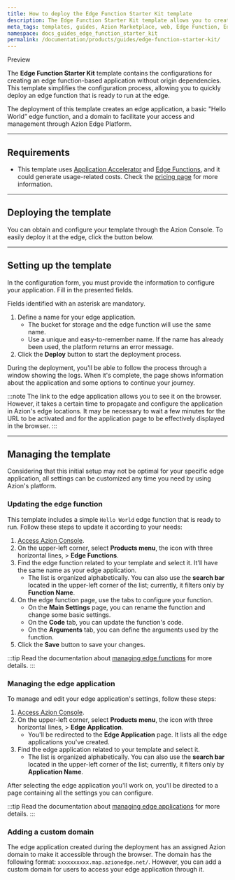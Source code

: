 ```yaml
---
title: How to deploy the Edge Function Starter Kit template
description: The Edge Function Starter Kit template allows you to create an edge function-based application without origin dependencies. 
meta_tags: templates, guides, Azion Marketplace, web, Edge Function, Edge Application
namespace: docs_guides_edge_function_starter_kit
permalink: /documentation/products/guides/edge-function-starter-kit/
---
```



<Tag severity="info" client:only="vue">
Preview
</Tag>

The **Edge Function Starter Kit** template contains the configurations for creating an edge function-based application without origin dependencies. This template simplifies the configuration process, allowing you to quickly deploy an edge function that is ready to run at the edge. 

The deployment of this template creates an edge application, a basic "Hello World” edge function, and a domain to facilitate your access and management through Azion Edge Platform.

---

## Requirements

- This template uses [Application Accelerator](/en/documentation/products/build/edge-application/application-accelerator/) and [Edge Functions](/en/documentation/products/build/edge-application/edge-functions/), and it could generate usage-related costs. Check the [pricing page](https://www.azion.com/en/pricing/) for more information.

---

## Deploying the template

You can obtain and configure your template through the Azion Console. To easily deploy it at the edge, click the button below.

<LinkButton
    label="Deploy"
    link="https://console.azion.com/create/edge-function-starter-kit"
    icon="ai ai-azion"
    icon-pos="left"
  />

---

## Setting up the template

In the configuration form, you must provide the information to configure your application. Fill in the presented fields. 

Fields identified with an asterisk are mandatory.

1. Define a name for your edge application.
    - The bucket for storage and the edge function will use the same name.
    - Use a unique and easy-to-remember name. If the name has already been used, the platform returns an error message.
2. Click the **Deploy** button to start the deployment process.

During the deployment, you'll be able to follow the process through a window showing the logs. When it's complete, the page shows information about the application and some options to continue your journey.

:::note
The link to the edge application allows you to see it on the browser. However, it takes a certain time to propagate and configure the application in Azion's edge locations. It may be necessary to wait a few minutes for the URL to be activated and for the application page to be effectively displayed in the browser.
:::

---

## Managing the template

Considering that this initial setup may not be optimal for your specific edge application, all settings can be customized any time you need by using Azion's platform.

### Updating the edge function

This template includes a simple `Hello World` edge function that is ready to run. Follow these steps to update it according to your needs:

1. [Access Azion Console](https://console.azion.com).
2. On the upper-left corner, select **Products menu**, the icon with three horizontal lines, > **Edge Functions**.
3. Find the edge function related to your template and select it. It'll have the same name as your edge application.
    - The list is organized alphabetically. You can also use the **search bar** located in the upper-left corner of the list; currently, it filters only by **Function Name**.
4. On the edge function page, use the tabs to configure your function.
    - On the **Main Settings** page, you can rename the function and change some basic settings.
    - On the **Code** tab, you can update the function's code.
    - On the **Arguments** tab, you can define the arguments used by the function.
5. Click the **Save** button to save your changes.

:::tip
Read the documentation about [managing edge functions](/en/documentation/products/build/edge-application/edge-functions/) for more details.
:::

### Managing the edge application

To manage and edit your edge application's settings, follow these steps:

1. [Access Azion Console](https://console.azion.com).
2. On the upper-left corner, select **Products menu**, the icon with three horizontal lines, > **Edge Application**.
    - You'll be redirected to the **Edge Application** page. It lists all the edge applications you've created.
3. Find the edge application related to your template and select it.
    - The list is organized alphabetically. You can also use the **search bar** located in the upper-left corner of the list; currently, it filters only by **Application Name**.

After selecting the edge application you'll work on, you'll be directed to a page containing all the settings you can configure.

:::tip
Read the documentation about [managing edge applications](/en/documentation/products/build/edge-application/first-steps/) for more details.
:::

### Adding a custom domain

The edge application created during the deployment has an assigned Azion domain to make it accessible through the browser. The domain has the following format: `xxxxxxxxxx.map.azionedge.net/`. However, you can add a custom domain for users to access your edge application through it.


<LinkButton link="/en/documentation/products/guides/configure-a-domain/" label="go to configuring a domain guide" severity="secondary" /> 
